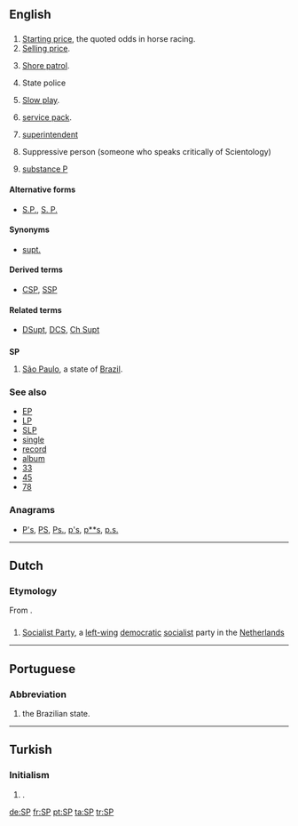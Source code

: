 {{also|sp}}
==English==

==={{initialism-old|en}}===
{{en-noun}}

# [[starting price|Starting price]], the quoted odds in horse racing.
# [[selling price|Selling price]].
# {{context|US|military|navy|lang=en}} [[shore patrol|Shore patrol]].
# {{context|law enforcement|lang=en}} State police
# [[slow play|Slow play]].
# {{context|computing|lang=en}} [[service pack]].
# {{context|law enforcement|lang=en}} [[superintendent]]
# Suppressive person (someone who speaks critically of Scientology)
# {{context|biochemistry|lang=en}} [[substance P]]

====Alternative forms====
* [[S.P.]], [[S. P.]]

====Synonyms====
* {{sense|law enforcement}} [[supt.]]

====Derived terms====
* {{sense|law enforcement}} [[CSP]], [[SSP]]

====Related terms====
* {{sense|law enforcement}} [[DSupt]], [[DCS]], [[Ch Supt]]

==={{abbreviation-old|en}}===
'''SP'''

# [[São Paulo]], a state of [[Brazil]].

===See also===
* [[EP]]
* [[LP]]
* [[SLP]]
* [[single]]
* [[record]]
* [[album]]
* [[33]]
* [[45]]
* [[78]]

===Anagrams===
* [[P's#English|P's]], [[PS#English|PS]], [[Ps.#English|Ps.]], [[p's#English|p's]], [[p**s#English|p**s]], [[p.s.#English|p.s.]]

----

==Dutch==

===Etymology===
From {{term|socialistisch|Socialistische|lang=nl}} {{term|partij|Partij|lang=nl}}.

==={{initialism-old|nl}}===
{{head|nl}}

# [[w:Socialist Party (Netherlands)|Socialist Party]], a [[left-wing]] [[democratic]] [[socialist]] party in the [[Netherlands]]

----

==Portuguese==

===Abbreviation===
{{head|pt|abbreviation}}

# {{initialism of|São Paulo|lang=pt|dot=,}} the Brazilian state.

----

==Turkish==

===Initialism===
{{tr-initialism}}

# {{context|politics|lang=tr}} {{initialism of|Saadet Partisi|lang=tr|nodot=1}} {{gloss|Felicity Party}}.

[[de:SP]]
[[fr:SP]]
[[pt:SP]]
[[ta:SP]]
[[tr:SP]]